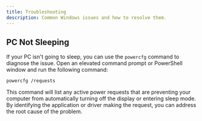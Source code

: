 ```yaml
---
title: Troubleshooting
description: Common Windows issues and how to resolve them.
---
```


## PC Not Sleeping

If your PC isn't going to sleep, you can use the `powercfg` command to diagnose the issue. Open an elevated command prompt or PowerShell window and run the following command:

```shell
powercfg /requests
```

This command will list any active power requests that are preventing your computer from automatically turning off the display or entering sleep mode. By identifying the application or driver making the request, you can address the root cause of the problem.
